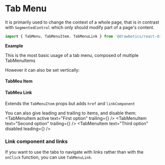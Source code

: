 


# Tab Menu

It is primarily used to change the context of a whole page, that is in contrast with `SegmentedControl` which only should modify part of a page's content.
```jsx
import { TabMenu, TabMenuItem, TabMenuLink } from '@drawbotics/react-drylus';
```

__Example__

This is the most basic usage of a tab menu, composed of multiple TabMenuItems

<Playground component={TabMenu}>
  <TabMenu>
    <TabMenuItem active text="First option" />
    <TabMenuItem text="Second option" />
    <TabMenuItem text="Third option" />
  </TabMenu>
</Playground>

However it can also be set vertically:

<Playground>
  <div style={{ maxWidth: 300 }}>
    <TabMenu vertical>
      <TabMenuItem active text="First option" />
      <TabMenuItem text="Second option" />
      <TabMenuItem text="Third option" />
    </TabMenu>
  </div>
</Playground>

#### TabMeu Item
<Playground component={TabMenuItem}>
  <TabMenuItem text="I'm an item" />
</Playground>

#### TabMeu Link
Extends the `TabMenuItem` props but adds `href` and `linkComponent`
<PropsTable component={TabMenuLink} />

You can also give leading and trailing to items, and disable them:
<Playground>
  <TabMenu>
    <TabMenuItem active text="First option" trailing={<Spinner size={Size.SMALL}  />} />
    <TabMenuItem text="Second option" trailing={<Badge value={5} category={Category.DANGER} />} />
    <TabMenuItem text="Third option" disabled leading={<Icon name="brand-id" />} />
  </TabMenu>
</Playground>

### Link component and links
If you want to use the tabs to navigate with links rather than with the `onClick` function, you can use `TabMenuLink`.

<Playground>
  <TabMenu linkComponent="a">
    <TabMenuLink href="#1" active text="First option" />
    <TabMenuLink href="#2" text="Second option" />
    <TabMenuLink href="#2" text="Third option" />
  </TabMenu>
</Playground>